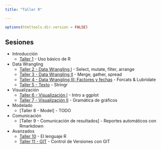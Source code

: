 ```yaml
---
title: "Taller R"

---
```


```r
options(htmltools.dir.version = FALSE)
```


## Sesiones
  * Introducción
    + [Taller 1](https://intro-r--taller-r.netlify.com/) - Uso básico de R
  * Data Wrangling
    + [Taller 2 - Data Wrangling I](https://data-wrangling--taller-r.netlify.com) - Select, mutate, filter, arrange
    + [Taller 3 - Data Wrangling II](https://data-wrangling-2--taller-r.netlify.com) - Merge, gather, spread
    + [Taller 4 - Data Wrangling III: Factores y fechas](https://factors_dates--taller-r.netlify.com) - Forcats & Lubridate
    + [Taller 5 - Texto](https://texto--taller-r.netlify.com) - Stringr
  * Visualización
    + [Taller 6 - Visualización I ](https://data-vis--taller-r.netlify.com) - Intro a ggplot
    + [Taller 7 - Visualización II ](https://data-vis--taller-r.netlify.com) - Gramática de gráficos
  * Modelado
    + [Taller 8 - Model] - TODO
  * Comunicación
    + [Taller 9 - Comunicación de resultados] - Reportes automáticos con Rmarkdown 
  * Avanzados
    + [Taller 10](http://rpubs.com/rlabuonora/rlang) - El lenguaje R
    + [Taller 11 - GIT ](http://rpubs.com/rlabuonora/git) - Control de Versiones con GIT
    
